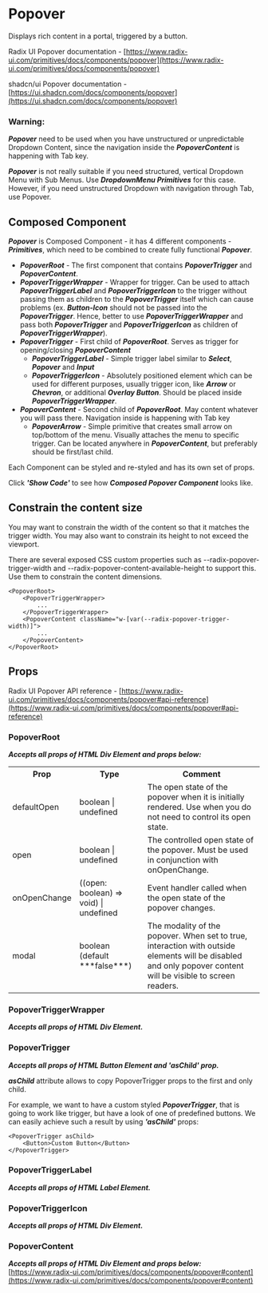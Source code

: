 

<Meta of={PopoverStories} />

# Popover

Displays rich content in a portal, triggered by a button.

Radix UI Popover documentation - [https://www.radix-ui.com/primitives/docs/components/popover](https://www.radix-ui.com/primitives/docs/components/popover)

shadcn/ui Popover documentation - [https://ui.shadcn.com/docs/components/popover](https://ui.shadcn.com/docs/components/popover)

### Warning:

**_Popover_** need to be used when you have unstructured or unpredictable Dropdown Content, since the navigation inside
the **_PopoverContent_** is happening with Tab key.

**_Popover_** is not really suitable if you need structured, vertical Dropdown Menu with Sub Menus. Use **_DropdownMenu Primitives_** for this case.
However, if you need unstructured Dropdown with navigation through Tab, use Popover.

## Composed Component

**_Popover_** is Composed Component - it has 4 different components - **_Primitives_**, which need to be combined to create fully functional **_Popover_**.

-   **_PopoverRoot_** - The first component that contains **_PopoverTrigger_** and **_PopoverContent_**.
-   **_PopoverTriggerWrapper_** - Wrapper for trigger. Can be used to attach  **_PopoverTriggerLabel_** and
    **_PopoverTriggerIcon_** to the trigger without passing them as children to the **_PopoverTrigger_** itself
    which can cause problems (ex. **_Button-Icon_** should not be passed into the **_PopoverTrigger_**. Hence, better to use **_PopoverTriggerWrapper_**
    and pass both **_PopoverTrigger_** and **_PopoverTriggerIcon_** as children of **_PopoverTriggerWrapper_**).
-   **_PopoverTrigger_** - First child of **_PopoverRoot_**. Serves as trigger for opening/closing **_PopoverContent_**
    -   **_PopoverTriggerLabel_** - Simple trigger label similar to **_Select_**, **_Popover_** and **_Input_**
    -   **_PopoverTriggerIcon_** - Absolutely positioned element which can be used for different purposes,
    usually trigger icon, like **_Arrow_** or **_Chevron_**, or additional **_Overlay Button_**.
    Should be placed inside **_PopoverTriggerWrapper_**.
-   **_PopoverContent_** - Second child of **_PopoverRoot_**. May content whatever you will pass there. Navigation inside is happening with Tab key
    -   **_PopoverArrow_** - Simple primitive that creates small arrow on top/bottom of the menu. Visually attaches the menu to specific trigger.
    Can be located anywhere in **_PopoverContent_**, but preferably should be first/last child.

Each Component can be styled and re-styled and has its own set of props.

Click **_'Show Code'_** to see how **_Composed Popover Component_** looks like.

<Canvas of={PopoverStories.Demo} />

## Constrain the content size

You may want to constrain the width of the content so that it matches the trigger width.
You may also want to constrain its height to not exceed the viewport.

There are several exposed CSS custom properties such as --radix-popover-trigger-width and
--radix-popover-content-available-height to support this. Use them to constrain the content dimensions.

```
<PopoverRoot>
    <PopoverTriggerWrapper>
        ...
    </PopoverTriggerWrapper>
    <PopoverContent className="w-[var(--radix-popover-trigger-width)]">
        ...
    </PopoverContent>
</PopoverRoot>
```

<Canvas of={PopoverStories.ConstrainSize} />

## Props

Radix UI Popover API reference - [https://www.radix-ui.com/primitives/docs/components/popover#api-reference](https://www.radix-ui.com/primitives/docs/components/popover#api-reference)

### PopoverRoot

**_Accepts all props of HTML Div Element and props below:_**

<div>
    <table>
        <tr>
            <th>Prop</th>
            <th>Type</th>
            <th>Comment</th>
        </tr>
        <tr>
            <td>defaultOpen</td>
            <td>boolean | undefined</td>
            <td className="space-y-2 text-sm font-normal">
                The open state of the popover when it is initially rendered. Use when you do not need to control its
                open state.
            </td>
        </tr>
        <tr>
            <td>open</td>
            <td>boolean | undefined</td>
            <td className="space-y-2 text-sm font-normal">
                The controlled open state of the popover. Must be used in conjunction with onOpenChange.
            </td>
        </tr>
        <tr>
            <td>onOpenChange</td>
            <td>((open: boolean) => void) | undefined</td>
            <td className="space-y-2 text-sm font-normal">
                Event handler called when the open state of the popover changes.
            </td>
        </tr>
        <tr>
            <td>modal</td>
            <td>boolean (default ***false***)</td>
            <td className="space-y-2 text-sm font-normal">
                The modality of the popover. When set to true, interaction with outside elements will be disabled and
                only popover content will be visible to screen readers.
            </td>
        </tr>
    </table>
</div>

### PopoverTriggerWrapper

**_Accepts all props of HTML Div Element._**

### PopoverTrigger

**_Accepts all props of HTML Button Element and 'asChild' prop._**

**_asChild_** attribute allows to copy PopoverTrigger props to the first and only child.

For example, we want to have a custom styled ***PopoverTrigger***,
that is going to work like trigger, but have a look of one of predefined buttons.
We can easily achieve such a result by using **_'asChild'_** props:

```
<PopoverTrigger asChild>
    <Button>Custom Button</Button>
</PopoverTrigger>
```

### PopoverTriggerLabel

**_Accepts all props of HTML Label Element._**

### PopoverTriggerIcon

**_Accepts all props of HTML Div Element._**

### PopoverContent

**_Accepts all props of HTML Div Element and props below:_**\
[https://www.radix-ui.com/primitives/docs/components/popover#content](https://www.radix-ui.com/primitives/docs/components/popover#content)
